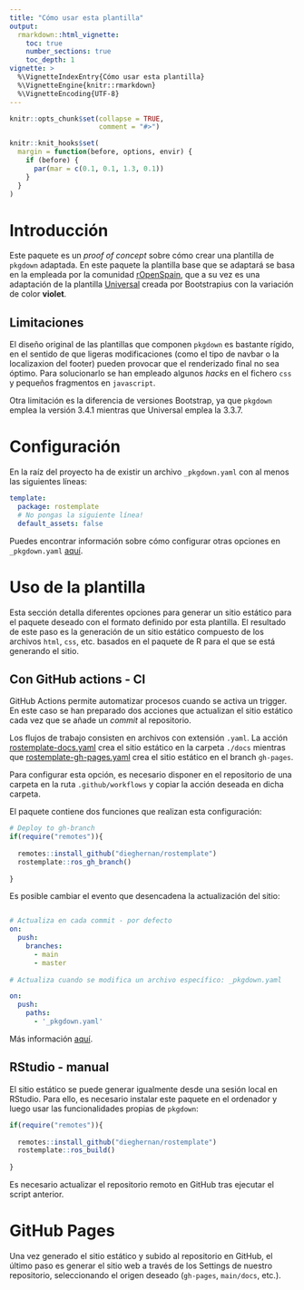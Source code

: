 ---
title: "Cómo usar esta plantilla"
output: 
  rmarkdown::html_vignette:
    toc: true
    number_sections: true 
    toc_depth: 1
vignette: >
  %\VignetteIndexEntry{Cómo usar esta plantilla}
  %\VignetteEngine{knitr::rmarkdown}
  %\VignetteEncoding{UTF-8}
---

```{r, include = FALSE}
knitr::opts_chunk$set(collapse = TRUE,
                      comment = "#>")

knitr::knit_hooks$set(
  margin = function(before, options, envir) {
    if (before) {
      par(mar = c(0.1, 0.1, 1.3, 0.1))
    }
  }
)


```


# Introducción 

Este paquete es un *proof of concept* sobre cómo crear una plantilla de `pkgdown` adaptada. En este paquete la plantilla base que se adaptará se basa en la empleada por la comunidad [rOpenSpain](https://ropenspain.es/), que a su vez es una adaptación de la plantilla [Universal](https://bootstrapious.com/p/universal-business-e-commerce-template) creada por Bootstrapius con la variación de color **violet**.

## Limitaciones

El diseño original de las plantillas que componen `pkgdown` es bastante rígido, en el sentido de que ligeras modificaciones (como el tipo de navbar o la localizaxion del footer) pueden provocar que el renderizado final no sea óptimo. Para solucionarlo se han empleado algunos *hacks* en el fichero `css` y pequeños fragmentos en `javascript`.

Otra limitación es la diferencia de versiones Bootstrap, ya que `pkgdown` emplea la versión 3.4.1 mientras que Universal emplea la 3.3.7.
  

# Configuración

En la raíz del proyecto ha de existir un archivo `_pkgdown.yaml` con al menos las siguientes líneas:

``` yaml
template:
  package: rostemplate
  # No pongas la siguiente línea!
  default_assets: false

```

Puedes encontrar información sobre cómo configurar otras opciones en `_pkgdown.yaml` [aquí](https://pkgdown.r-lib.org/articles/pkgdown.html).

# Uso de la plantilla

Esta sección detalla diferentes opciones para generar un sitio estático para el paquete deseado con el formato definido por esta plantilla. El resultado de este paso es la generación de un sitio estático compuesto de los archivos `html`, `css`, etc. basados en el paquete de R para el que se está generando el sitio.


## Con GitHub actions - CI

GitHub Actions permite automatizar procesos cuando se activa un trigger. En este caso se han preparado dos acciones que actualizan el sitio estático cada vez que se añade un *commit* al repositorio. 

Los flujos de trabajo consisten en archivos con extensión `.yaml`. La acción [rostemplate-docs.yaml](https://github.com/dieghernan/rostemplate/blob/main/inst/yaml/rostemplate-docs.yaml) crea el sitio estático en la carpeta `./docs` mientras que [rostemplate-gh-pages.yaml](https://github.com/dieghernan/rostemplate/blob/main/inst/yaml/rostemplate-gh-pages.yaml) crea el sitio estático en el branch `gh-pages`.

Para configurar esta opción, es necesario disponer en el repositorio de una carpeta en la ruta `.github/workflows` y copiar la acción deseada en dicha carpeta.

El paquete contiene dos funciones que realizan esta configuración:

```{r eval=FALSE}
# Deploy to gh-branch
if(require("remotes")){
  
  remotes::install_github("dieghernan/rostemplate")
  rostemplate::ros_gh_branch()
  
}
```



Es posible cambiar el evento que desencadena la actualización del sitio:

```yaml 

# Actualiza en cada commit - por defecto
on:
  push:
    branches:
      - main
      - master
      
# Actualiza cuando se modifica un archivo específico: _pkgdown.yaml

on:
  push:
    paths:
      - '_pkgdown.yaml'

```

Más información [aquí](https://docs.github.com/es/free-pro-team@latest/actions/reference/events-that-trigger-workflows).

## RStudio - manual

El sitio estático se puede generar igualmente desde una sesión local en RStudio. Para ello, es necesario instalar este paquete en el ordenador y luego usar las funcionalidades propias de `pkgdown`:


```{r eval=FALSE}
if(require("remotes")){
  
  remotes::install_github("dieghernan/rostemplate")
  rostemplate::ros_build()
  
}
```



Es necesario actualizar el repositorio remoto en GitHub tras ejecutar el script anterior.

# GitHub Pages

Una vez generado el sitio estático y subido al repositorio en GitHub, el último paso es generar el sitio web a través de los Settings de nuestro repositorio, seleccionando el origen deseado (`gh-pages`, `main/docs`, etc.).


